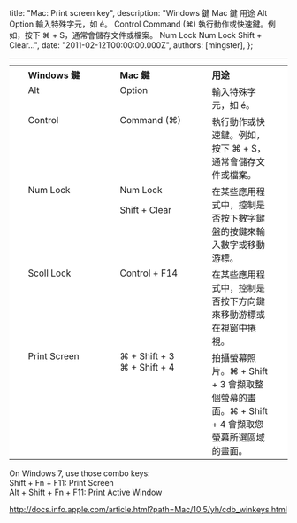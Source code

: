 
  title: "Mac: Print screen key",
  description: "Windows 鍵 Mac 鍵 用途 Alt Option 輸入特殊字元，如 é。 Control Command (⌘) 執行動作或快速鍵。例如，按下 ⌘ + S，通常會儲存文件或檔案。 Num Lock Num Lock Shift + Clear...",
  date: "2011-02-12T00:00:00.000Z",
  authors: [mingster],
};

<table border="0" cellpadding="0" cellspacing="0" summary="Three column table">
<tbody>
<tr>
<td align="left" bgcolor="white" height="5" valign="top" width="10"><img alt="" border="0" height="5" src="/img/tableend_left_5px.gif" width="10" /></td>
<td align="left" bgcolor="white" colspan="3" height="5" valign="top"><img alt="" border="0" height="5" src="/img/table_mid_5.gif" width="100%" /></td>
<td align="left" bgcolor="white" height="5" valign="top" width="10"><img alt="" border="0" height="5" src="/img/tableend_right_5px.gif" width="10" /></td>
</tr>
<tr>
<th align="left" bgcolor="white" valign="top" width="10"></th>
<th align="left" bgcolor="white" valign="top" width="33%">
<div>Windows 鍵</div>
</th>
<th align="left" bgcolor="white" valign="top" width="33%">
<div>Mac 鍵</div>
</th>
<th align="left" bgcolor="white" valign="top">
<div>用途</div>
</th>
<th align="left" bgcolor="white" valign="top" width="10"></th>
</tr>
<tr>
<td align="left" bgcolor="white" valign="top" width="10"></td>
<td align="left" bgcolor="white" valign="top" width="33%">
<div>Alt</div>
</td>
<td align="left" bgcolor="white" valign="top" width="33%">
<div>Option</div>
</td>
<td align="left" bgcolor="white" valign="top">
<div>輸入特殊字元，如 é。</div>
</td>
<td align="left" bgcolor="white" valign="top" width="10"></td>
</tr>
<tr>
<td align="left" bgcolor="white" valign="top" width="10"></td>
<td align="left" bgcolor="white" valign="top" width="33%">
<div>Control</div>
</td>
<td align="left" bgcolor="white" valign="top" width="33%">
<div>Command (⌘)</div>
</td>
<td align="left" bgcolor="white" valign="top">
<div>執行動作或快速鍵。例如，按下 ⌘ + S，通常會儲存文件或檔案。</div>
</td>
<td align="left" bgcolor="white" valign="top" width="10"></td>
</tr>
<tr>
<td align="left" bgcolor="white" valign="top" width="10"></td>
<td align="left" bgcolor="white" valign="top" width="33%">
<div>Num Lock</div>
</td>
<td align="left" bgcolor="white" valign="top" width="33%">
<div>Num Lock</p>
<p>Shift + Clear</p></div>
</td>
<td align="left" bgcolor="white" valign="top">
<div>在某些應用程式中，控制是否按下數字鍵盤的按鍵來輸入數字或移動游標。</div>
</td>
<td align="left" bgcolor="white" valign="top" width="10"></td>
</tr>
<tr>
<td align="left" bgcolor="white" valign="top" width="10"></td>
<td align="left" bgcolor="white" valign="top" width="33%">
<div>Scoll Lock</div>
</td>
<td align="left" bgcolor="white" valign="top" width="33%">
<div>Control + F14</div>
</td>
<td align="left" bgcolor="white" valign="top">
<div>在某些應用程式中，控制是否按下方向鍵來移動游標或在視窗中捲視。</div>
</td>
<td align="left" bgcolor="white" valign="top" width="10"></td>
</tr>
<tr>
<td align="left" bgcolor="white" valign="top" width="10"></td>
<td align="left" bgcolor="white" valign="top" width="33%">
<div>Print Screen</div>
</td>
<td align="left" bgcolor="white" valign="top" width="33%">
<div>⌘ + Shift + 3<br />⌘ + Shift + 4</div>
</td>
<td align="left" bgcolor="white" valign="top">
<div>拍攝螢幕照片。⌘ + Shift + 3 會擷取整個螢幕的畫面。⌘ + Shift + 4 會擷取您螢幕所選區域的畫面。</div>
</td>
<td align="left" bgcolor="white" valign="top" width="10"></td>
</tr>
</tbody>
</table>
<p>On Windows 7, use those combo keys:<br />Shift + Fn + F11: Print Screen<br />Alt + Shift + Fn + F11: Print Active Window</p>
<p><a href="http://docs.info.apple.com/article.html?path=Mac/10.5/yh/cdb_winkeys.html">http://docs.info.apple.com/article.html?path=Mac/10.5/yh/cdb_winkeys.html</a></p>
